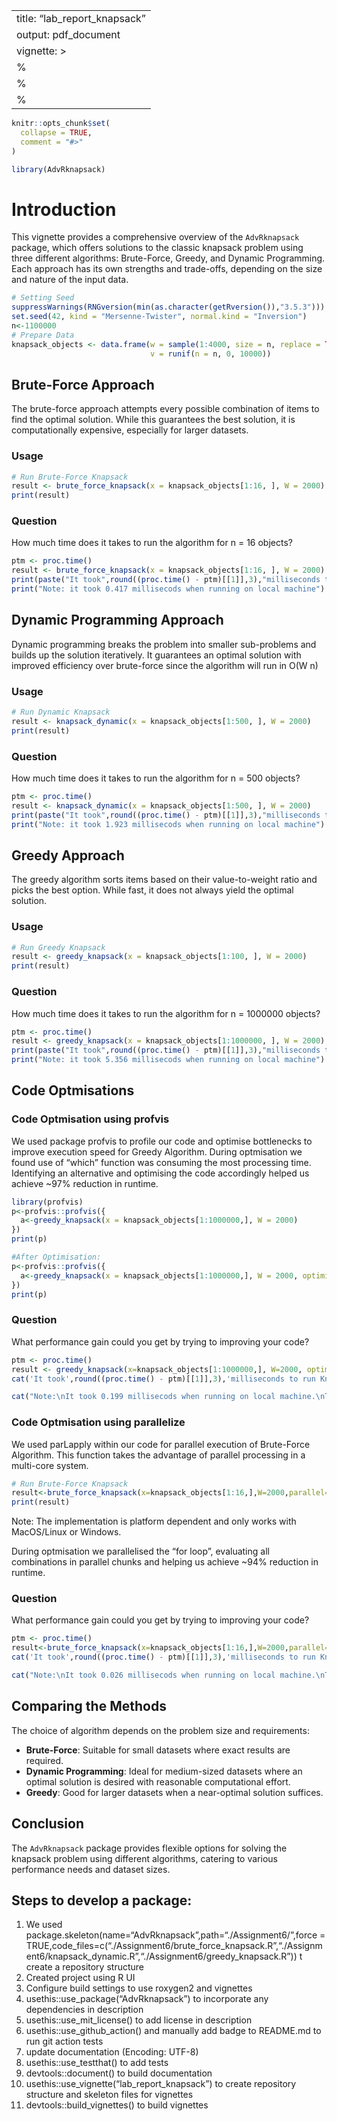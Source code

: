 
---
title: "lab_report_knapsack"
output: pdf_document
vignette: >
  %\VignetteIndexEntry{lab_report_knapsack}
  %\VignetteEngine{knitr::rmarkdown}
  %\VignetteEncoding{UTF-8}
---

```r
knitr::opts_chunk$set(
  collapse = TRUE,
  comment = "#>"
)
```

```r
library(AdvRknapsack)
```

# Introduction

This vignette provides a comprehensive overview of the `AdvRknapsack` package, 
which offers solutions to the classic knapsack problem using three different 
algorithms: Brute-Force, Greedy, and Dynamic Programming. Each approach has its 
own strengths and trade-offs, depending on the size and nature of the input data.

```r
# Setting Seed
suppressWarnings(RNGversion(min(as.character(getRversion()),"3.5.3")))
set.seed(42, kind = "Mersenne-Twister", normal.kind = "Inversion")
n<-1100000
# Prepare Data
knapsack_objects <- data.frame(w = sample(1:4000, size = n, replace = TRUE), 
                               v = runif(n = n, 0, 10000))

```

## Brute-Force Approach

The brute-force approach attempts every possible combination of items to find 
the optimal solution. While this guarantees the best solution, it is 
computationally expensive, especially for larger datasets.

### Usage

```r
# Run Brute-Force Knapsack
result <- brute_force_knapsack(x = knapsack_objects[1:16, ], W = 2000)
print(result)
```

### Question

How much time does it takes to run the algorithm for n = 16 objects?

```r

ptm <- proc.time()
result <- brute_force_knapsack(x = knapsack_objects[1:16, ], W = 2000)
print(paste("It took",round((proc.time() - ptm)[[1]],3),"milliseconds to run Knapsack for 16 objects using Brute-Force Algorithm"))
print("Note: it took 0.417 millisecods when running on local machine")
```

## Dynamic Programming Approach

Dynamic programming breaks the problem into smaller sub-problems and builds up the solution iteratively. It guarantees an optimal solution with improved efficiency over brute-force since the algorithm will 
run in O(W n)

### Usage

```r
# Run Dynamic Knapsack
result <- knapsack_dynamic(x = knapsack_objects[1:500, ], W = 2000)
print(result)
```


### Question

How much time does it takes to run the algorithm for n = 500 objects?

```r

ptm <- proc.time()
result <- knapsack_dynamic(x = knapsack_objects[1:500, ], W = 2000)
print(paste("It took",round((proc.time() - ptm)[[1]],3),"milliseconds to run Knapsack for 500 objects using Dynamic Algorithm"))
print("Note: it took 1.923 millisecods when running on local machine")
```

## Greedy Approach

The greedy algorithm sorts items based on their value-to-weight ratio and
picks the best option. While fast, it does not always yield the optimal solution.

### Usage

```r
# Run Greedy Knapsack
result <- greedy_knapsack(x = knapsack_objects[1:100, ], W = 2000)
print(result)
```


### Question

How much time does it takes to run the algorithm for n = 1000000 objects?

```r

ptm <- proc.time()
result <- greedy_knapsack(x = knapsack_objects[1:1000000, ], W = 2000)
print(paste("It took",round((proc.time() - ptm)[[1]],3),"milliseconds to run Knapsack for 1000000 objects using Greedy Algorithm"))
print("Note: it took 5.356 millisecods when running on local machine")
```
## Code Optmisations

### Code Optmisation using profvis

We used package profvis to profile our code and optimise bottlenecks to improve execution speed for Greedy Algorithm.
During optmisation we found use of "which" function was consuming the most processing time. Identifying an alternative and optimising the code accordingly helped us achieve ~97% reduction in runtime.

```r

library(profvis)
p<-profvis::profvis({
  a<-greedy_knapsack(x = knapsack_objects[1:1000000,], W = 2000)
})
print(p)

#After Optimisation:
p<-profvis::profvis({
  a<-greedy_knapsack(x = knapsack_objects[1:1000000,], W = 2000, optimised=TRUE)
})
print(p)

```

### Question

What performance gain could you get by trying to improving your code?

```r

ptm <- proc.time()
result <- greedy_knapsack(x=knapsack_objects[1:1000000,], W=2000, optimised=TRUE)
cat('It took',round((proc.time() - ptm)[[1]],3),'milliseconds to run Knapsack for 1000000 objects using Greedy Algorithm \npost optimisation')

cat("Note:\nIt took 0.199 millisecods when running on local machine.\nThis shows approximately 97% reduction in run time")

```

### Code Optmisation using parallelize

We used parLapply within our code for parallel execution of Brute-Force Algorithm. This function takes the advantage of parallel processing in a multi-core system.

```r
# Run Brute-Force Knapsack
result<-brute_force_knapsack(x=knapsack_objects[1:16,],W=2000,parallel=TRUE)
print(result)
```

Note: The implementation is platform dependent and only works with MacOS/Linux or Windows.

During optmisation we parallelised the "for loop", evaluating all combinations in parallel chunks and helping us achieve ~94% reduction in runtime.

### Question

What performance gain could you get by trying to improving your code?

```r

ptm <- proc.time()
result<-brute_force_knapsack(x=knapsack_objects[1:16,],W=2000,parallel=TRUE)
cat('It took',round((proc.time() - ptm)[[1]],3),'milliseconds to run Knapsack for 16 objects using Brute-Force \npost optimisation')

cat("Note:\nIt took 0.026 millisecods when running on local machine.\nThis shows approximately 93.7% reduction in run time")

```


## Comparing the Methods

The choice of algorithm depends on the problem size and requirements:

- **Brute-Force**: Suitable for small datasets where exact results are required.
- **Dynamic Programming**: Ideal for medium-sized datasets where an optimal solution is desired with reasonable computational effort.
- **Greedy**: Good for larger datasets when a near-optimal solution suffices.

## Conclusion

The `AdvRknapsack` package provides flexible options for solving the knapsack problem using different algorithms, catering to various performance needs and dataset sizes.

## Steps to develop a package:

1. We used package.skeleton(name="AdvRknapsack",path="./Assignment6/",force = TRUE,code_files=c("./Assignment6/brute_force_knapsack.R","./Assignment6/knapsack_dynamic.R","./Assignment6/greedy_knapsack.R"))
t create a repository structure
2. Created project using R UI
3. Configure build settings to use roxygen2 and vignettes
4. usethis::use_package("AdvRknapsack") to incorporate any dependencies in description
5. usethis::use_mit_license() to add license in description
6. usethis::use_github_action() and manually add badge to README.md to run git action tests
7. update documentation (Encoding: UTF-8) 
8. usethis::use_testthat() to add tests
9. devtools::document() to build documentation
10. usethis::use_vignette("lab_report_knapsack") to create repository structure and skeleton files for vignettes
11. devtools::build_vignettes() to build vignettes
